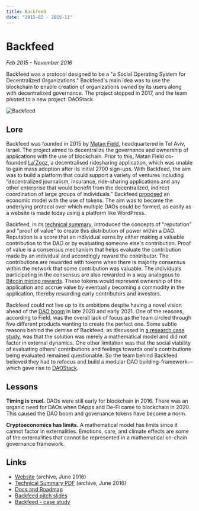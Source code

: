 ```yaml
---
title: Backfeed
date: "2015-02 - 2016-11"
---
```


# Backfeed

*Feb 2015 - November 2016*

Backfeed was a protocol designed to be a "a Social Operating System for Decentralized Organizations." Backfeed's main idea was to use the blockchain to enable creation of organizations owned by its users along with decentralized governance. The project stopped in 2017, and the team pivoted to a new project: DAOStack.

![Backfeed](/Backfeed.png)

## Lore

Backfeed was founded in 2015 by [Matan Field](https://www.linkedin.com/in/matan-field-92a2b396/), headquartered in Tel Aviv, Israel. The project aimed to decentralize the governance and ownership of applications with the use of blockchain. Prior to this, Matan Field co-founded [La'Zooz](https://www.youtube.com/watch?v=byOxBz7MOUc), a decentralised ridesharing application, which was unable to gain mass adoption after its initial 2700 sign-ups. With Backfeed, the aim was to build a platform that could support a variety of ventures including “decentralized journalism, insurance, ride-sharing applications and any other enterprise that would benefit from the decentralized, indirect coordination of large groups of individuals.” Backfeed [proposed](https://www.slideshare.net/JelleGerbrandy/backfeed-pitch) an economic model with the use of tokens. The aim was to become the underlying protocol over which multiple DAOs could be formed, as easily as a website is made today using a platform like WordPress.

Backfeed, in its [technical summary](https://web.archive.org/web/20181006194035/http://backfeed.cc/assets/docs/TechnicalSummary.pdf), introduced the concepts of "reputation" and "proof of value" to create this distribution of power within a DAO. Reputation is a score that an individual earns by either making a valuable contribution to the DAO or by evaluating someone else's contribution. Proof of value is a consensus mechanism that helps evaluate the contribution made by an individual and accordingly reward the contributor. The contributions are rewarded with tokens when there is majority consensus within the network that some contribution was valuable. The individuals participating in the consensus are also rewarded in a way analogous to [Bitcoin mining rewards](https://www.investopedia.com/tech/how-does-bitcoin-mining-work/). These tokens would represent ownership of the application and accrue value by eventually becoming a commodity in the application, thereby rewarding early contributors and investors.

Backfeed could not live up to its ambitions despite having a novel vision ahead of the [DAO boom](https://coinmarketcap.com/view/dao/) in late 2020 and early 2021. One of the reasons, according to Field, was the overall lack of focus as the team circled through five different products wanting to create the perfect one. Some subtle reasons behind the demise of Backfeed, as discussed in [a research case study](https://doi.org/10.1016/j.techfore.2017.05.025), was that the solution was merely a mathematical model and did not factor in external dynamics. One other limitation was that the social viability of evaluating others' contributions and feelings towards one's contributions being evaluated remained questionable. So the team behind Backfeed believed they had to refocus and build a modular DAO building-framework—which gave rise to [DAOStack](https://daostack.io/).

## Lessons

**Timing is cruel.** DAOs were still early for blockchain in 2016. There was an organic need for DAOs when DApps and De-Fi came to blockchain in 2020. This caused the DAO boom and governance tokens have become a norm.

**Cryptoeconomics has limits.** A mathematical model has limits since it cannot factor in externalities. Emotions, care, and climate effects are some of the externalities that cannot be represented in a mathematical on-chain governance framework.

## Links

- [Website](https://web.archive.org/web/20160604223736/http://backfeed.cc/) (archive, June 2016)
- [Technical Summary PDF](https://web.archive.org/web/20160528040911/http://backfeed.cc/assets/docs/TechnicalSummary.pdf) (archive, June 2016)
- [Docs and Roadmap](https://github.com/Backfeed/docs)
- [Backfeed pitch slides](https://www.slideshare.net/JelleGerbrandy/backfeed-pitch)
- [Backfeed - case study](https://doi.org/10.1016/j.techfore.2017.05.025)